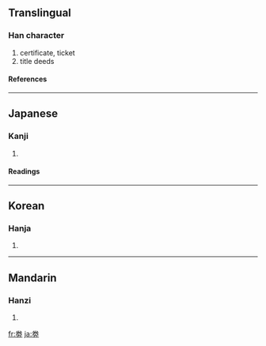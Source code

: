 {{see|券}}

==Translingual==
===Han character===
{{Han char|rn=19|rad=力|as=06|sn=8|four=|canj=火手大尸 (FQKS)}}
# certificate, ticket
# title deeds
====References====
{{Han ref|kx=0147.080|dkj=02330|dj=0331.170|hdz=10370.060|uh=52B5|ud=21173}}
----
==Japanese==
===Kanji===
{{ja-kanji|grade=|rs=力06}}
# {{defn|Japanese}} 
====Readings====
{{ja-readings|on=[[けん]] (ken), [[げん]] (gen)|kun=[[つかる]] (tsukaru)}}
----
==Korean==
===Hanja===
{{ko-hanja|hangeul=권|rv=gwon|mr=kwŏn}}
# {{defn|Korean}}
----
==Mandarin==
===Hanzi===
{{cmn-hanzi|pin=[[juàn]] ([[juan4]])|wg=chüan<sup>4</sup>}}
# {{defn|Mandarin}}

[[fr:劵]]
[[ja:劵]]